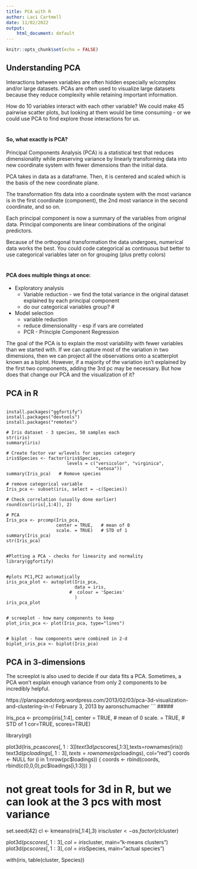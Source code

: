 ```yaml
---
title: PCA with R
author: Laci Cartmell
date: 11/02/2022
output:
    html_document: default
---
```


```r
knitr::opts_chunk$set(echo = FALSE)
```


## Understanding PCA

Interactions between variables are often hidden especially w/complex and/or large datasets. PCAs are often used to visualize large datasets because they reduce complexity while retaining important information. 

How do 10 variables interact with each other variable? We could make 45 pairwise scatter plots, but looking at them would be time consuming - or we could use PCA to find explore those interactions for us. 

#
#### So, what exactly is PCA?

Principal Components Analysis (PCA) is a statistical test that reduces dimensionality while preserving variance by linearly transforming data into new coordinate system with fewer dimensions than the initial data.

PCA takes in data as a dataframe. Then, it is centered and scaled which is the basis of the new coordinate plane.     
 
The transformation fits data into a coordinate system with the most variance is in the first coordinate (component), the 2nd most variance in the second coordinate, and so on. 

Each principal component is now a summary of the variables from original data. Principal components are linear combinations of the original predictors. 

Because of the orthogonal transformation the data undergoes, numerical data works the best. You could code categorical as continuous but better to use categorical variables later on for grouping (plus pretty colors)

# 
#### PCA does multiple things at once: 

- Exploratory analysis 
    - Variable reduction - we find the total variance in the original dataset explained by each principal component
    -  do our categorical variables group?
# 

- Model selection
  -  variable reduction
  -  reduce dimensionality - esp if vars are correlated
  -  PCR - Principle Component Regression

The goal of the PCA is to explain the most variability with fewer variables than we started with. If we can capture most of the variation in two dimensions, then we can project all the observations onto a scatterplot known as a biplot. However, if a majority of the variation isn't explained by the first two components, adding the 3rd pc may be necessary. But how does that change our PCA and the visualization of it?

## PCA in R

```

install.packages("ggfortify")
install.packages("devtools")
install.packages("remotes") 

# Iris dataset - 3 species, 50 samples each
str(iris)
summary(iris)

# Create factor var w/levels for species category
iris$Species <- factor(iris$Species,
                       levels = c("versicolor", "virginica",
                                  "setosa"))
summary(Iris_pca)   # Remove species

# remove categorical variable
Iris_pca <- subset(iris, select = -c(Species))

# Check correlation (usually done earlier)
round(cor(iris[,1:4]), 2)

# PCA
Iris_pca <- prcomp(Iris_pca,
                   center = TRUE,   # mean of 0
                   scale. = TRUE)   # STD of 1
summary(Iris_pca)
str(Iris_pca)
  

#Plotting a PCA - checks for linearity and normality
library(ggfortify)


#plots PC1,PC2 automatically
iris_pca_plot <- autoplot(Iris_pca,
                          data = iris,
                        #  colour = 'Species'
                          )
iris_pca_plot


# screeplot - how many components to keep
plot_iris_pca <- plot(Iris_pca, type="lines")


# biplot - how components were combined in 2-d
biplot_iris_pca <- biplot(Iris_pca)

```

## PCA in 3-dimensions

The screeplot is also used to decide if our data fits a PCA. Sometimes, a PCA won't explain enough variance from only 2 components to be incredibly helpful. 



https://planspacedotorg.wordpress.com/2013/02/03/pca-3d-visualization-and-clustering-in-r/
February 3, 2013 by aaronschumacher
```
#####

Iris_pca <- prcomp(iris[,1:4],
                   center = TRUE,   # mean of 0
                   scale. = TRUE,   # STD of 1 
                   cor=TRUE,
                   scores=TRUE)

library(rgl)


plot3d(Iris_pca$scores[,1:3])
text3d(pc$scores[,1:3],texts=rownames(iris))
text3d(pc$loadings[,1:3], texts=rownames(pc$loadings), col="red")
coords <- NULL
for (i in 1:nrow(pc$loadings)) {
  coords <- rbind(coords, rbind(c(0,0,0),pc$loadings[i,1:3]))
}

# not great tools for 3d in R, but we can look at the 3 pcs with most variance

set.seed(42)
cl <- kmeans(iris[,1:4],3)
iris$cluster <- as.factor(cl$cluster)

plot3d(pc$scores[,1:3], col=iris$cluster, main="k-means clusters")
plot3d(pc$scores[,1:3], col=iris$Species, main="actual species")

with(iris, table(cluster, Species))